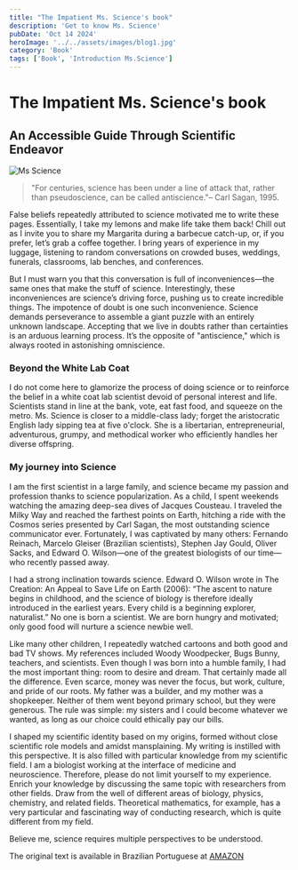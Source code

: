 ```yaml
---
title: "The Impatient Ms. Science's book"
description: 'Get to know Ms. Science'
pubDate: 'Oct 14 2024'
heroImage: '../../assets/images/blog1.jpg'
category: 'Book'
tags: ['Book', 'Introduction Ms.Science']
---
```






# The Impatient Ms. Science's book
## An Accessible Guide Through Scientific Endeavor
 
![Ms Science](https://images.pexels.com/photos/5547066/pexels-photo-5547066.jpeg)



 > "For centuries, science has been under a line of attack that, rather than pseudoscience, can be called antiscience."– Carl Sagan, 1995.

False beliefs repeatedly attributed to science motivated me to write these pages. Essentially, I take my lemons and make life take them back! Chill out as I invite you to share my Margarita during a barbecue catch-up, or, if you prefer, let’s grab a coffee together. I bring years of experience in my luggage, listening to random conversations on crowded buses, weddings, funerals, classrooms, lab benches, and conferences.

But I must warn you that this conversation is full of inconveniences—the same ones that make the stuff of science. Interestingly, these inconveniences are science’s driving force, pushing us to create incredible things. The impotence of doubt is one such inconvenience. Science demands perseverance to assemble a giant puzzle with an entirely unknown landscape. Accepting that we live in doubts rather than certainties is an arduous learning process. It’s the opposite of "antiscience," which is always rooted in astonishing omniscience.

### Beyond the White Lab Coat
I do not come here to glamorize the process of doing science or to reinforce the belief in a white coat lab scientist devoid of personal interest and life. Scientists stand in line at the bank, vote, eat fast food, and squeeze on the metro. Ms. Science is closer to a middle-class lady; forget the aristocratic English lady sipping tea at five o'clock. She is a libertarian, entrepreneurial, adventurous, grumpy, and methodical worker who efficiently handles her diverse offspring.

### My journey into Science
I am the first scientist in a large family, and science became my passion and profession thanks to science popularization. As a child, I spent weekends watching the amazing deep-sea dives of Jacques Cousteau. I traveled the Milky Way and reached the farthest points on Earth, hitching a ride with the Cosmos series presented by Carl Sagan, the most outstanding science communicator ever. Fortunately, I was captivated by many others: Fernando Reinach, Marcelo Gleiser (Brazilian scientists), Stephen Jay Gould, Oliver Sacks, and Edward O. Wilson—one of the greatest biologists of our time—who recently passed away.

I had a strong inclination towards science. Edward O. Wilson wrote in The Creation: An Appeal to Save Life on Earth (2006): “The ascent to nature begins in childhood, and the science of biology is therefore ideally introduced in the earliest years. Every child is a beginning explorer, naturalist.” No one is born a scientist. We are born hungry and motivated; only good food will nurture a science newbie well.

Like many other children, I repeatedly watched cartoons and both good and bad TV shows. My references included Woody Woodpecker, Bugs Bunny, teachers, and scientists. Even though I was born into a humble family, I had the most important thing: room to desire and dream. That certainly made all the difference. Even scarce, money was never the focus, but work, culture, and pride of our roots. My father was a builder, and my mother was a shopkeeper. Neither of them went beyond primary school, but they were generous. The rule was simple: my sisters and I could become whatever we wanted, as long as our choice could ethically pay our bills.

I shaped my scientific identity based on my origins, formed without close scientific role models and amidst mansplaining. My writing is instilled with this perspective. It is also filled with particular knowledge from my scientific field. I am a biologist working at the interface of medicine and neuroscience. Therefore, please do not limit yourself to my experience. Enrich your knowledge by discussing the same topic with researchers from other fields. Draw from the well of different areas of biology, physics, chemistry, and related fields. Theoretical mathematics, for example, has a very particular and fascinating way of conducting research, which is quite different from my field. 

Believe me, science requires multiple perspectives to be understood.



The original text is available in Brazilian Portuguese at [AMAZON](https://www.amazon.com.br/CI%C3%8ANCIA-SEM-PACI%C3%8ANCIA-ACESS%C3%8DVEL-CIENT%C3%8DFICO-ebook/dp/B0D33MTSC1/ref=cm_cr_arp_d_pl_foot_top?ie=UTF8)


